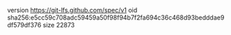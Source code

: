 version https://git-lfs.github.com/spec/v1
oid sha256:e5cc59c708adc59459a50f98f94b7f2fa694c36c468d93bedddae9df579df376
size 22873
